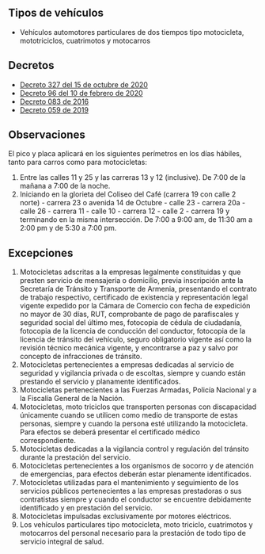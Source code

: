 ## Tipos de vehículos

- Vehículos automotores particulares de dos tiempos tipo motocicleta, mototriciclos, cuatrimotos y motocarros

## Decretos

- [Decreto 327 del 15 de octubre de 2020](https://www.armenia.gov.co/wp-content/uploads/2020/10/decreto_327_transito.pdf)
- [Decreto 96 del 10 de febrero de 2020](https://armenia.gov.co/wp-content/uploads/2020/2/GACETA_MUNICIPAL_2349-_FEBRERO_10_DE_2020.pdf)
- [Decreto 083 de 2016](/armenia/decreto-083-de-2016.pdf)
- [Decreto 059 de 2019](/armenia/decreto-059-de-2019.pdf)

## Observaciones

El pico y placa aplicará en los siguientes perímetros en los días hábiles, tanto para carros como para motocicletas:

1. Entre las calles 11 y 25 y las carreras 13 y 12 (inclusive). De 7:00 de la mañana a 7:00 de la noche.
2. Iniciando en la glorieta del Coliseo del Café (carrera 19 con calle 2 norte) - carrera 23 o avenida 14 de Octubre - calle 23 - carrera 20a - calle 26 - carrera 11 - calle 10 - carrera 12 - calle 2 - carrera 19 y terminando en la misma intersección. De 7:00 a 9:00 am, de 11:30 am a 2:00 pm y de 5:30 a 7:00 pm.

## Excepciones

1. Motocicletas adscritas a la empresas legalmente constituidas y que presten servicio de mensajería o domicilio, previa inscripción ante la Secretaría de Tránsito y Transporte de Armenia, presentando el contrato de trabajo respectivo, certificado de existencia y representación legal vigente expedido por la Cámara de Comercio con fecha de expedición no mayor de 30 días, RUT, comprobante de pago de parafiscales y seguridad social del último mes, fotocopia de cédula de ciudadanía, fotocopia de la licencia de conducción del conductor, fotocopia de la licencia de tránsito del vehículo, seguro obligatorio vigente así como la revisión técnico mecánica vigente, y encontrarse a paz y salvo por concepto de infracciones de tránsito.
2. Motocicletas pertenecientes a empresas dedicadas al servicio de seguridad y vigilancia privada o de escoltas, siempre y cuando están prestando el servicio y planamente identificados.
3. Motocicletas pertenecientes a las Fuerzas Armadas, Policía Nacional y a la Fiscalía General de la Nación.
4. Motocicletas, moto triciclos que transporten personas con discapacidad únicamente cuando se utilicen como medio de transporte de estas personas, siempre y cuando la persona esté utilizando la motocicleta. Para efectos se deberá presentar el certificado médico correspondiente.
5. Motocicletas dedicadas a la vigilancia control y regulación del tránsito durante la prestación del servicio.
6. Motocicletas pertenecientes a los organismos de socorro y de atención de emergencias, para efectos deberán estar plenamente identificados.
7. Motocicletas utilizadas para el mantenimiento y seguimiento de los servicios públicos pertenecientes a las empresas prestadoras o sus contratistas siempre y cuando el conductor se encuentre debidamente identificado y en prestación del servicio.
8. Motocicletas impulsadas exclusivamente por motores eléctricos.
9. Los vehículos particulares tipo motocicleta, moto triciclo, cuatrimotos y motocarros del personal necesario para la prestación de todo tipo de servicio integral de salud.

